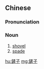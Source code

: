 {{also|铲子}}
==Chinese==
{{zh-forms|s=铲子}}

===Pronunciation===
{{zh-pron
|m=chǎnzi
|cat=n
}}

===Noun===
{{zh-noun}}

# [[shovel]]
# [[spade]]

[[hu:鏟子]]
[[mg:鏟子]]